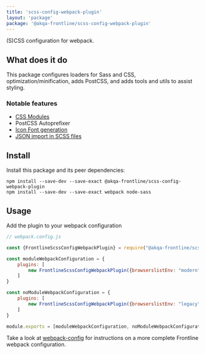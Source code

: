 ```yaml
---
title: 'scss-config-webpack-plugin'
layout: 'package'
package: '@akqa-frontline/scss-config-webpack-plugin'
---
```


(S)CSS configuration for webpack.

## What does it do
This package configures loaders for Sass and CSS, optimization/minification, adds PostCSS, and adds tools and utils to assist styling.

### Notable features
- [CSS Modules](/docs/development/css/css-modules)
- PostCSS Autoprefixer
- [Icon Font generation](/docs/development/css/scss-icon-fonts)
- [JSON import in SCSS files](/docs/development/css/scss-json-import)

## Install
Install this package and its peer dependencies:

```
npm install --save-dev --save-exact @akqa-frontline/scss-config-webpack-plugin
npm install --save-dev --save-exact webpack node-sass
```

## Usage
Add the plugin to your webpack configuration

```javascript
// webpack.config.js

const {FrontlineScssConfigWebpackPlugin} = require("@akqa-frontline/scss-config-webpack-plugin");

const moduleWebpackConfiguration = {
    plugins: [
        new FrontlineScssConfigWebpackPlugin({browserslistEnv: "modern"})
    ]
}

const noModuleWebpackConfiguration = {
    plugins: [
        new FrontlineScssConfigWebpackPlugin({browserslistEnv: "legacy"})
    ]
}

module.exports = [moduleWebpackConfiguration, noModuleWebpackConfiguration]
```

Take a look at [webpack-config](/getting-started/configuration/webpack-config) for instructions on a more complete Frontline webpack configuration.
